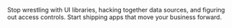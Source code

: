 Stop wrestling with UI libraries, hacking together data sources, and figuring out access controls. Start shipping apps that move your business forward.
